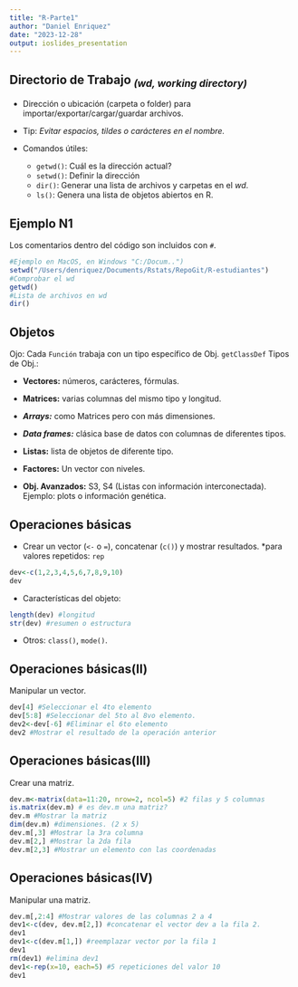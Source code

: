 ```yaml
---
title: "R-Parte1"
author: "Daniel Enriquez"
date: "2023-12-28"
output: ioslides_presentation
---
```

## **Directorio de Trabajo** ~*(wd, working directory)*~

* Dirección o ubicación (carpeta o folder) para importar/exportar/cargar/guardar archivos.
* Tip: *Evitar espacios, tildes o carácteres en el nombre.*

* Comandos útiles:
  * `getwd()`: Cuál es la dirección actual?
  * `setwd()`: Definir la dirección
  * `dir()`: Generar una lista de archivos y carpetas en el *wd*.
  + `ls()`: Genera una lista de objetos abiertos en R.

## **Ejemplo N1**

Los comentarios dentro del código son incluidos con `#`.

```r
#Ejemplo en MacOS, en Windows "C:/Docum..")
setwd("/Users/denriquez/Documents/Rstats/RepoGit/R-estudiantes") 
#Comprobar el wd
getwd()  
#Lista de archivos en wd
dir()

```
## **Objetos**

Ojo: Cada `Función` trabaja con un tipo específico de Obj.  `getClassDef`
Tipos de Obj.:

  * **Vectores:** números, carácteres, fórmulas.
  
  * **Matrices:** varias columnas del mismo tipo y longitud.
  
  * ***Arrays:*** como Matrices pero con más dimensiones.
  
  * ***Data frames:*** clásica base de datos con columnas de diferentes tipos.
  
  * **Listas:** lista de objetos de diferente tipo.
  
  * **Factores:** Un vector con niveles.
  
  * **Obj. Avanzados:** S3, S4 (Listas con información interconectada).  Ejemplo: plots o información genética.

## **Operaciones básicas**
* Crear un vector (`<-` o `=`), concatenar  (`c()`) y mostrar resultados. *para valores repetidos: `rep`
```R
dev<-c(1,2,3,4,5,6,7,8,9,10)
dev
```
* Características del objeto: 
```R
length(dev) #longitud
str(dev) #resumen o estructura
```
* Otros: `class()`, `mode()`.

## **Operaciones básicas(II)**
Manipular un vector.
```R
dev[4] #Seleccionar el 4to elemento
dev[5:8] #Seleccionar del 5to al 8vo elemento.
dev2<-dev[-6] #Eliminar el 6to elemento
dev2 #Mostrar el resultado de la operación anterior
```
## **Operaciones básicas(III)**
Crear una matriz.
```R
dev.m<-matrix(data=11:20, nrow=2, ncol=5) #2 filas y 5 columnas
is.matrix(dev.m) # es dev.m una matriz?
dev.m #Mostrar la matriz
dim(dev.m) #dimensiones. (2 x 5)
dev.m[,3] #Mostrar la 3ra columna
dev.m[2,] #Mostrar la 2da fila
dev.m[2,3] #Mostrar un elemento con las coordenadas
```
## **Operaciones básicas(IV)**
Manipular una matriz.
```R
dev.m[,2:4] #Mostrar valores de las columnas 2 a 4
dev1<-c(dev, dev.m[2,]) #concatenar el vector dev a la fila 2.
dev1
dev1<-c(dev.m[1,]) #reemplazar vector por la fila 1
dev1
rm(dev1) #elimina dev1
dev1<-rep(x=10, each=5) #5 repeticiones del valor 10
dev1
```


